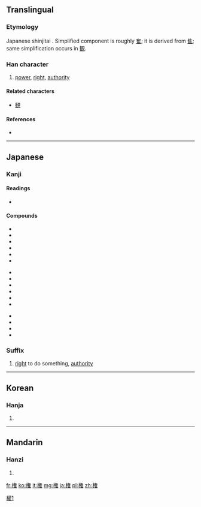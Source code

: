{{also|權|权}}
==Translingual==
{{ja-forms|権|[[权]]|[[權]]}}

===Etymology===
Japanese shinjitai {{Han simp|權|f=雚}}. Simplified component is roughly [[隺]]; it is derived from [[隹]]; same simplification occurs in [[観]].

===Han character===
{{Han char|rn=75|rad=木|as=11|sn=15|four=|canj=木人大土 (DOKG)}}

# [[power]], [[right]], [[authority]]

====Related characters====
* [[観]]

====References====
* {{Han ref|kx=0551.181|dkj=15484|dj=0939.180|hdz=80020.260|uh=6A29|ud=27177}}

----

==Japanese==

===Kanji===
{{ja-kanji|grade=6|rs=木11}}

====Readings====
* {{ja-readings|on=[[けん]] (ken), [[ごん]] (gon)|kun=[[おもり]] (omori), [[はかる]] (hakaru), [[かり]] (kari)}}

====Compounds====
{{top3}}
* {{l|ja|sc=Jpan|権威|tr=けんい, ken'i}}
* {{l|ja|sc=Jpan|権益|tr=けんえき, ken'eki}}
* {{l|ja|sc=Jpan|権官|tr=ごんかん, gonkan}}
* {{l|ja|sc=Jpan|権化|tr=ごんげ, gonge}}
* {{l|ja|sc=Jpan|権限|tr=けんげん, kengen}}
* {{l|ja|sc=Jpan|権勢|tr=けんせい, kensei}}
{{mid3}}
* {{l|ja|sc=Jpan|権能|tr=けんのう, kennō}}
* {{l|ja|sc=Jpan|権謀術数|tr=けんぼうじゅっすう, kenbōjussū}}
* {{l|ja|sc=Jpan|権利|tr=けんり, kenri}}
* {{l|ja|sc=Jpan|権力|tr=けんりょく, kenryoku}}
* {{l|ja|sc=Jpan|官権|tr=かんけん, kanken}}
* {{l|ja|sc=Jpan|公権|tr=こうけん, kōken}}
{{mid3}}
* {{l|ja|sc=Jpan|私権|tr=しけん, siken}}
* {{l|ja|sc=Jpan|自然権|tr=しぜんけん, sizenken}}
* {{l|ja|sc=Jpan|特権|tr=とっけん, tokken}}
* {{l|ja|sc=Jpan|利権|tr=りけん, riken}}
{{bottom}}


===Suffix===
{{ja-pos|けん|suffix}} 

# [[right]] to do something, [[authority]]

----

==Korean==

===Hanja===
{{ko-hanja|hangeul=권|eumhun=|rv=gwon|mr=kwŏn|y=kwen}}

# {{defn|lang=ko|sort=木11}}

----

==Mandarin==

===Hanzi===
{{cmn-hanzi|pin=[[quán]] ([[quan2]])|wg=ch'üan<sup>2</sup>}}

# {{defn|lang=cmn|sort=木11}}

[[Category:CJKV characters simplified differently in Japan and China|權1]]

[[fr:権]]
[[ko:権]]
[[it:権]]
[[mg:権]]
[[ja:権]]
[[pl:権]]
[[zh:権]]